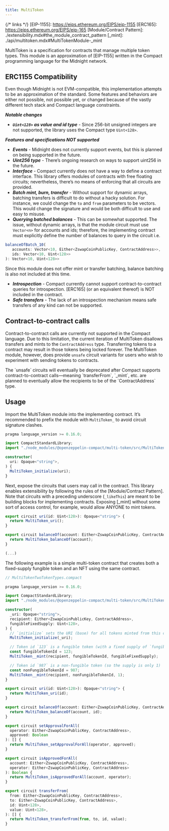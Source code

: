 ```yaml
---
title: MultiToken
---
```


{/* links */}
[EIP-1155]: https://eips.ethereum.org/EIPS/eip-1155
[ERC165]: https://eips.ethereum.org/EIPS/eip-165
[Module/Contract Pattern]: ./extensibility.mdx#the_module_contract_pattern
[_mint]: ./api/multitoken.mdx#MultiTokenModule-_mint

MultiToken is a specification for contracts that manage multiple token types.
This module is an approximation of [EIP-1155] written in the Compact programming language for the Midnight network.

## ERC1155 Compatibility

Even though Midnight is not EVM-compatible, this implementation attempts to be an approximation of the standard.
Some features and behaviors are either not possible, not possible yet,
or changed because of the vastly different tech stack and Compact language constraints.

***Notable changes***

* ***`Uint<128>` as value and id type*** - Since 256-bit unsigned integers are not supported,
the library uses the Compact type `Uint<128>`.

***Features and specifications NOT supported***

* ***Events*** - Midnight does not currently support events, but this is planned on being supported in the future.
* ***Uint256 type*** - There’s ongoing research on ways to support uint256 in the future.
* ***Interface*** - Compact currently does not have a way to define a contract interface.
This library offers modules of contracts with free floating circuits;
nevertheless, there’s no means of enforcing that all circuits are provided.
* ***Batch mint, burn, transfer*** - Without support for dynamic arrays,
batching transfers is difficult to do without a hacky solution.
For instance, we could change the `to` and `from` parameters to be vectors.
This would change the signature and would be both difficult to use and easy to misuse.
* ***Querying batched balances*** - This can be somewhat supported.
The issue, without dynamic arrays, is that the module circuit must use `Vector<n>` for accounts and ids;
therefore, the implementing contract must explicitly define the number of balances to query in the circuit i.e.

```ts
balanceOfBatch_10(
   accounts: Vector<10, Either<ZswapCoinPublicKey, ContractAddress>>,
   ids: Vector<10, Uint<128>>
): Vector<10, Uint<128>>
```

Since this module does not offer mint or transfer batching, balance batching is also not included at this time.

* ***Introspection*** - Compact currently cannot support contract-to-contract queries for introspection.
[ERC165] (or an equivalent thereof) is NOT included in the contract.
* ***Safe transfers*** - The lack of an introspection mechanism means safe transfers of any kind can not be supported.

## Contract-to-contract calls

Contract-to-contract calls are currently not supported in the Compact language.
Due to this limitation, the current iteration of MultiToken disallows transfers and mints to the `ContractAddress` type.
Transferring tokens to a contract may result in those tokens being locked forever.
The MultiToken module, however, does provide `unsafe` circuit variants for users who wish to experiment with sending tokens to contracts.

<Callout type='warn'>
The `unsafe` circuits will eventually be deprecated after Compact supports contract-to-contract calls—meaning
`transferFrom`, `_mint`, etc. are planned to eventually allow the recipients to be of the `ContractAddress` type.
</Callout>

## Usage

Import the MultiToken module into the implementing contract.
It’s recommended to prefix the module with `MultiToken_` to avoid circuit signature clashes.

```typescript
pragma language_version >= 0.16.0;

import CompactStandardLibrary;
import "./node_modules/@openzeppelin-compact/multi-token/src/MultiToken" prefix MultiToken_;

constructor(
  uri: Opaque<"string">,
) {
  MultiToken_initialize(uri);
}

```

Next, expose the circuits that users may call in the contract.
This library enables extensibility by following the rules of the [Module/Contract Pattern].
Note that circuits with a preceding underscore (`_likeThis`) are meant to be building blocks for implementing contracts.
Exposing [_mint] without some sort of access control, for example, would allow ANYONE to mint tokens.

```typescript
export circuit uri(id: Uint<128>): Opaque<"string"> {
  return MultiToken_uri();
}

export circuit balanceOf(account: Either<ZswapCoinPublicKey, ContractAddress>): Uint<128> {
  return MultiToken_balanceOf(account);
}

(...)
```

The following example is a simple multi-token contract that creates both a fixed-supply fungible token and an NFT using the same contract.

```typescript
// MultiTokenTwoTokenTypes.compact

pragma language_version >= 0.16.0;

import CompactStandardLibrary;
import "./node_modules/@openzeppelin-compact/multi-token/src/MultiToken" prefix MultiToken_;

constructor(
  _uri: Opaque<"string">,
  recipient: Either<ZswapCoinPublicKey, ContractAddress>,
  fungibleFixedSupply: Uint<128>,
) {
  // `initialize` sets the URI (base) for all tokens minted from this contract
  MultiToken_initialize(_uri);

  // Token id `123` is a fungible token (with a fixed supply of `fungibleFixedSupply`)
  const fungibleTokenId = 123;
  MultiToken__mint(recipient, fungibleTokenId, fungibleFixedSupply);

  // Token id `987` is a non-fungible token (so the supply is only 1)
  const nonFungibleTokenId = 987;
  MultiToken__mint(recipient, nonFungibleTokenId, 1);
}

export circuit uri(id: Uint<128>): Opaque<"string"> {
  return MultiToken_uri(id);
}

export circuit balanceOf(account: Either<ZswapCoinPublicKey, ContractAddress>, id: Uint<128>): Uint<128> {
  return MultiToken_balanceOf(account, id);
}

export circuit setApprovalForAll(
  operator: Either<ZswapCoinPublicKey, ContractAddress>,
  approved: Boolean
): [] {
  return MultiToken_setApprovalForAll(operator, approved);
}

export circuit isApprovedForAll(
  account: Either<ZswapCoinPublicKey, ContractAddress>,
  operator: Either<ZswapCoinPublicKey, ContractAddress>
): Boolean {
  return MultiToken_isApprovedForAll(account, operator);
}

export circuit transferFrom(
  from: Either<ZswapCoinPublicKey, ContractAddress>,
  to: Either<ZswapCoinPublicKey, ContractAddress>,
  id: Uint<128>,
  value: Uint<128>,
): [] {
  return MultiToken_transferFrom(from, to, id, value);
}

```
